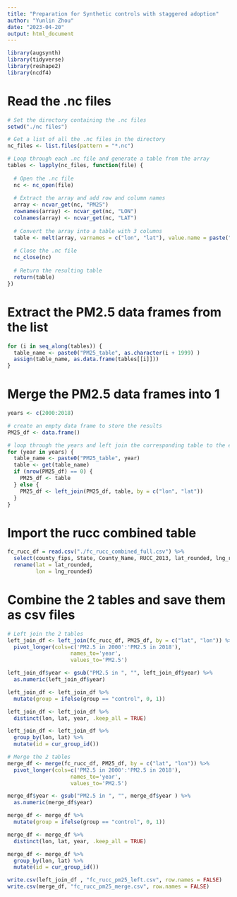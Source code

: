 ---
title: "Preparation for Synthetic controls with staggered adoption"
author: "Yunlin Zhou"
date: "2023-04-20"
output: html_document
---
```{r}
library(augsynth)
library(tidyverse)
library(reshape2)
library(ncdf4)
```

# Read the .nc files

```{r}
# Set the directory containing the .nc files
setwd("./nc files")

# Get a list of all the .nc files in the directory
nc_files <- list.files(pattern = "*.nc")

# Loop through each .nc file and generate a table from the array
tables <- lapply(nc_files, function(file) {
  
  # Open the .nc file
  nc <- nc_open(file)
  
  # Extract the array and add row and column names
  array <- ncvar_get(nc, "PM25")
  rownames(array) <- ncvar_get(nc, "LON")
  colnames(array) <- ncvar_get(nc, "LAT")
  
  # Convert the array into a table with 3 columns
  table <- melt(array, varnames = c("lon", "lat"), value.name = paste("PM2.5 in", substr(file, 1, 4)))
  
  # Close the .nc file
  nc_close(nc)
  
  # Return the resulting table
  return(table)
})
```

# Extract the PM2.5 data frames from the list

```{r}
for (i in seq_along(tables)) {
  table_name <- paste0("PM25_table", as.character(i + 1999) )
  assign(table_name, as.data.frame(tables[[i]]))
}
```

# Merge the PM2.5 data frames into 1

```{r}
years <- c(2000:2018)

# create an empty data frame to store the results
PM25_df <- data.frame()

# loop through the years and left join the corresponding table to the existing data frame
for (year in years) {
  table_name <- paste0("PM25_table", year)
  table <- get(table_name)
  if (nrow(PM25_df) == 0) {
    PM25_df <- table
  } else {
    PM25_df <- left_join(PM25_df, table, by = c("lon", "lat"))
  }
}
```

# Import the rucc combined table

```{r}
fc_rucc_df = read.csv("./fc_rucc_combined_full.csv") %>%
  select(county_fips, State, County_Name, RUCC_2013, lat_rounded, lng_rounded,year_opened, code, group) %>%
  rename(lat = lat_rounded,
         lon = lng_rounded)
```

# Combine the 2 tables and save them as csv files

```{r}
# Left join the 2 tables
left_join_df <- left_join(fc_rucc_df, PM25_df, by = c("lat", "lon")) %>%
  pivot_longer(cols=c('PM2.5 in 2000':'PM2.5 in 2018'),
                    names_to='year',
                    values_to='PM2.5') 

left_join_df$year <- gsub("PM2.5 in ", "", left_join_df$year) %>%
  as.numeric(left_join_df$year)

left_join_df <- left_join_df %>% 
  mutate(group = ifelse(group == "control", 0, 1))

left_join_df <- left_join_df %>% 
  distinct(lon, lat, year, .keep_all = TRUE)

left_join_df <- left_join_df %>%
  group_by(lon, lat) %>%
  mutate(id = cur_group_id())
```


```{r}
# Merge the 2 tables
merge_df <- merge(fc_rucc_df, PM25_df, by = c("lat", "lon")) %>%
  pivot_longer(cols=c('PM2.5 in 2000':'PM2.5 in 2018'),
                    names_to='year',
                    values_to='PM2.5')

merge_df$year <- gsub("PM2.5 in ", "", merge_df$year ) %>%
  as.numeric(merge_df$year)

merge_df <- merge_df %>%
  mutate(group = ifelse(group == "control", 0, 1))

merge_df <- merge_df %>% 
  distinct(lon, lat, year, .keep_all = TRUE)

merge_df <- merge_df %>%
  group_by(lon, lat) %>%
  mutate(id = cur_group_id())
```


```{r}
write.csv(left_join_df , "fc_rucc_pm25_left.csv", row.names = FALSE)
write.csv(merge_df, "fc_rucc_pm25_merge.csv", row.names = FALSE)
```

